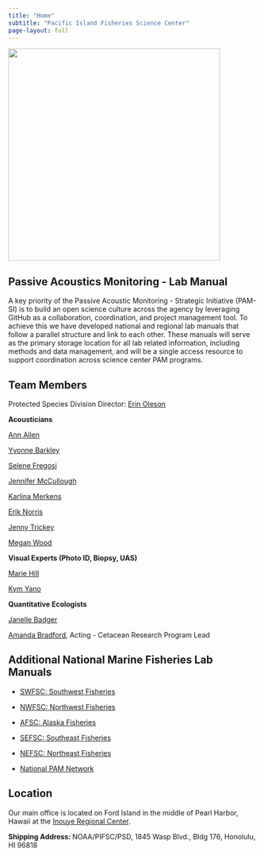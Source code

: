 ```yaml
---
title: "Home"
subtitle: "Pacific Island Fisheries Science Center"
page-layout: full
---
```


![](content/images/PSDwCRP_v3.png){width="427"}

## Passive Acoustics Monitoring - Lab Manual

A key priority of the Passive Acoustic Monitoring - Strategic Initiative (PAM-SI) is to build an open science culture across the agency by leveraging GitHub as a collaboration, coordination, and project management tool. To achieve this we have developed national and regional lab manuals that follow a parallel structure and link to each other. These manuals will serve as the primary storage location for all lab related information, including methods and data management, and will be a single access resource to support coordination across science center PAM programs.

## Team Members

Protected Species Division Director: [Erin Oleson](https://www.fisheries.noaa.gov/contact/erin-oleson-phd)

**Acousticians**

[Ann Allen](https://www.fisheries.noaa.gov/contact/ann-allen-phd)

[Yvonne Barkley](https://www.fisheries.noaa.gov/contact/yvonne-barkley-phd)

[Selene Fregosi](https://www.fisheries.noaa.gov/contact/selene-fregosi-phd)

[Jennifer McCullough](https://www.fisheries.noaa.gov/contact/jennifer-l-k-mccullough)

[Karlina Merkens](https://www.fisheries.noaa.gov/contact/karlina-merkens-phd)

[Erik Norris](https://www.fisheries.noaa.gov/contact/erik-norris)

[Jenny Trickey](https://www.fisheries.noaa.gov/contact/jenny-trickey)

[Megan Wood](https://www.fisheries.noaa.gov/contact/megan-wood)

**Visual Experts (Photo ID, Biopsy, UAS)**

[Marie Hill](https://www.fisheries.noaa.gov/contact/marie-hill)

[Kym Yano](https://www.fisheries.noaa.gov/contact/kym-yano)

**Quantitative Ecologists**

[Janelle Badger](https://www.fisheries.noaa.gov/contact/janelle-badger-phd-0)

[Amanda Bradford](https://www.fisheries.noaa.gov/contact/amanda-bradford-phd),  Acting - Cetacean Research Program Lead

## Additional National Marine Fisheries Lab Manuals

-   [SWFSC: Southwest Fisheries](https://sael-swfsc.github.io/SAEL-lab-manual/content/media.html)

-   [NWFSC: Northwest Fisheries](https://noaa-nwfsc.github.io/NWFSC-PAM-Lab-Manual/)

-   [AFSC: Alaska Fisheries](https://noaa-afsc.github.io/AFSC-MML-PAM-Lab-Manual/)

-   [SEFSC: Southeast Fisheries](https://sefsc.github.io/SEFSC-PAM-Lab-Manual/)

-   [NEFSC: Northeast Fisheries](https://nefsc.github.io/NEFSC_PAB_lab_manual/)

-   [National PAM Network](https://nmfs-ost.github.io/PAM_National_NMFS_Network/)

## Location

Our main office is located on Ford Island in the middle of Pearl Harbor, Hawaii at the [Inouye Regional Center](https://sites.google.com/noaa.gov/inouye-regional-center/home?pli=1).

**Shipping Address: ** NOAA/PIFSC/PSD, 1845 Wasp Blvd., Bldg 176, Honolulu, HI 96818
